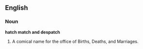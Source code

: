 ==English==
===Noun===
'''hatch match and despatch'''
# A comical name for the office of Births, Deaths, and Marriages.